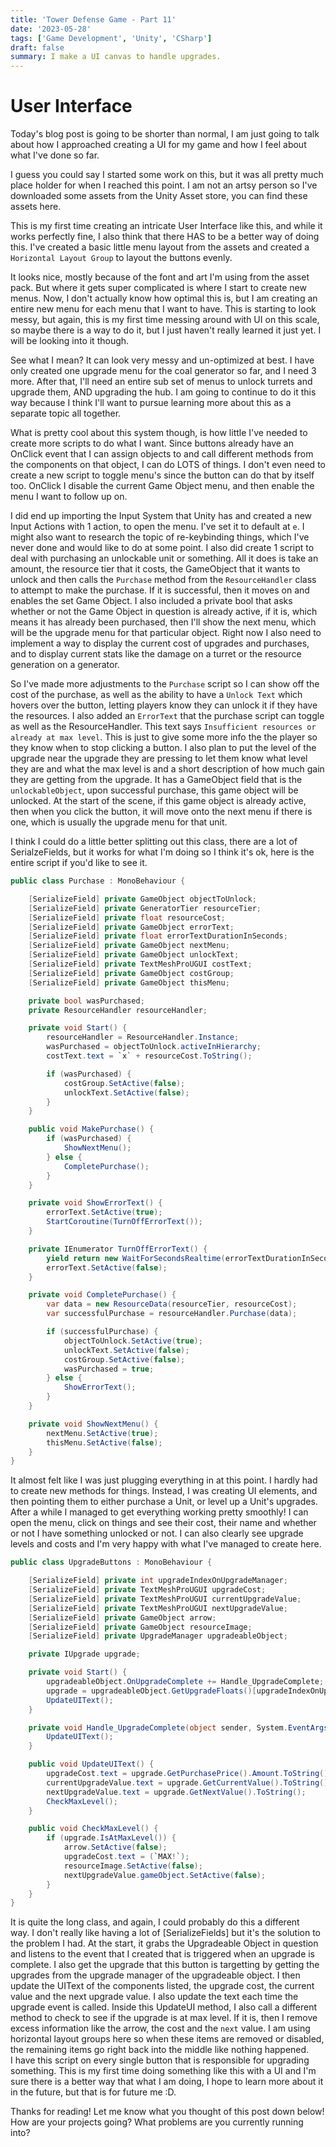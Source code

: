 ```yaml
---
title: 'Tower Defense Game - Part 11'
date: '2023-05-28'
tags: ['Game Development', 'Unity', 'CSharp']
draft: false
summary: I make a UI canvas to handle upgrades.
---
```


# **User Interface**

Today's blog post is going to be shorter than normal, I am just going to talk about how I approached creating a UI for my game and how I feel about what I've done so far.

I guess you could say I started some work on this, but it was all pretty much place holder for when I reached this point. I am not an artsy person so I've downloaded some assets from the Unity Asset store, you can find these assets here.

This is my first time creating an intricate User Interface like this, and while it works perfectly fine, I also think that there HAS to be a better way of doing this. I've created a basic little menu layout from the assets and created a `Horizontal Layout Group` to layout the buttons evenly.

It looks nice, mostly because of the font and art I'm using from the asset pack. But where it gets super complicated is where I start to create new menus. Now, I don't actually know how optimal this is, but I am creating an entire new menu for each menu that I want to have. This is starting to look messy, but again, this is my first time messing around with UI on this scale, so maybe there is a way to do it, but I just haven't really learned it just yet. I will be looking into it though.‍

See what I mean? It can look very messy and un-optimized at best. I have only created one upgrade menu for the coal generator so far, and I need 3 more. After that, I'll need an entire sub set of menus to unlock turrets and upgrade them, AND upgrading the hub. I am going to continue to do it this way because I think I'll want to pursue learning more about this as a separate topic all together.

What is pretty cool about this system though, is how little I've needed to create more scripts to do what I want. Since buttons already have an OnClick event that I can assign objects to and call different methods from the components on that object, I can do LOTS of things. I don't even need to create a new script to toggle menu's since the button can do that by itself too. OnClick I disable the current Game Object menu, and then enable the menu I want to follow up on.

I did end up importing the Input System that Unity has and created a new Input Actions with 1 action, to open the menu. I've set it to default at `e`. I might also want to research the topic of re-keybinding things, which I've never done and would like to do at some point. I also did create 1 script to deal with purchasing an unlockable unit or something. All it does is take an amount, the resource tier that it costs, the GameObject that it wants to unlock and then calls the `Purchase` method from the `ResourceHandler` class to attempt to make the purchase. If it is successful, then it moves on and enables the set Game Object. I also included a private bool that asks whether or not the Game Object in question is already active, if it is, which means it has already been purchased, then I'll show the next menu, which will be the upgrade menu for that particular object. Right now I also need to implement a way to display the current cost of upgrades and purchases, and to display current stats like the damage on a turret or the resource generation on a generator.

So I've made more adjustments to the `Purchase` script so I can show off the cost of the purchase, as well as the ability to have a `Unlock Text` which hovers over the button, letting players know they can unlock it if they have the resources. I also added an `ErrorText` that the purchase script can toggle as well as the ResourceHandler. This text says `Insufficient resources or already at max level`. This is just to give some more info the the player so they know when to stop clicking a button. I also plan to put the level of the upgrade near the upgrade they are pressing to let them know what level they are and what the max level is and a short description of how much gain they are getting from the upgrade. It has a GameObject field that is the `unlockableObject`, upon successful purchase, this game object will be unlocked. At the start of the scene, if this game object is already active, then when you click the button, it will move onto the next menu if there is one, which is usually the upgrade menu for that unit.

I think I could do a little better splitting out this class, there are a lot of SerialzeFields, but it works for what I'm doing so I think it's ok, here is the entire script if you'd like to see it.

```csharp
public class Purchase : MonoBehaviour {

    [SerializeField] private GameObject objectToUnlock;
    [SerializeField] private GeneratorTier resourceTier;
    [SerializeField] private float resourceCost;
    [SerializeField] private GameObject errorText;
    [SerializeField] private float errorTextDurationInSeconds;
    [SerializeField] private GameObject nextMenu;
    [SerializeField] private GameObject unlockText;
    [SerializeField] private TextMeshProUGUI costText;
    [SerializeField] private GameObject costGroup;
    [SerializeField] private GameObject thisMenu;

    private bool wasPurchased;
    private ResourceHandler resourceHandler;

    private void Start() {
        resourceHandler = ResourceHandler.Instance;
        wasPurchased = objectToUnlock.activeInHierarchy;
        costText.text = `x` + resourceCost.ToString();

        if (wasPurchased) {
            costGroup.SetActive(false);
            unlockText.SetActive(false);
        }
    }

    public void MakePurchase() {
        if (wasPurchased) {
            ShowNextMenu();
        } else {
            CompletePurchase();
        }
    }

    private void ShowErrorText() {
        errorText.SetActive(true);
        StartCoroutine(TurnOffErrorText());
    }

    private IEnumerator TurnOffErrorText() {
        yield return new WaitForSecondsRealtime(errorTextDurationInSeconds);
        errorText.SetActive(false);
    }

    private void CompletePurchase() {
        var data = new ResourceData(resourceTier, resourceCost);
        var successfulPurchase = resourceHandler.Purchase(data);

        if (successfulPurchase) {
            objectToUnlock.SetActive(true);
            unlockText.SetActive(false);
            costGroup.SetActive(false);
            wasPurchased = true;
        } else {
            ShowErrorText();
        }
    }

    private void ShowNextMenu() {
        nextMenu.SetActive(true);
        thisMenu.SetActive(false);
    }
}
```

It almost felt like I was just plugging everything in at this point. I hardly had to create new methods for things. Instead, I was creating UI elements, and then pointing them to either purchase a Unit, or level up a Unit's upgrades. After a while I managed to get everything working pretty smoothly! I can open the menu, click on things and see their cost, their name and whether or not I have something unlocked or not. I can also clearly see upgrade levels and costs and I'm very happy with what I've managed to create here.

```csharp
public class UpgradeButtons : MonoBehaviour {

    [SerializeField] private int upgradeIndexOnUpgradeManager;
    [SerializeField] private TextMeshProUGUI upgradeCost;
    [SerializeField] private TextMeshProUGUI currentUpgradeValue;
    [SerializeField] private TextMeshProUGUI nextUpgradeValue;
    [SerializeField] private GameObject arrow;
    [SerializeField] private GameObject resourceImage;
    [SerializeField] private UpgradeManager upgradeableObject;

    private IUpgrade upgrade;

    private void Start() {
        upgradeableObject.OnUpgradeComplete += Handle_UpgradeComplete;
        upgrade = upgradeableObject.GetUpgradeFloats()[upgradeIndexOnUpgradeManager];
        UpdateUIText();
    }

    private void Handle_UpgradeComplete(object sender, System.EventArgs e) {
        UpdateUIText();
    }

    public void UpdateUIText() {
        upgradeCost.text = upgrade.GetPurchasePrice().Amount.ToString();
        currentUpgradeValue.text = upgrade.GetCurrentValue().ToString();
        nextUpgradeValue.text = upgrade.GetNextValue().ToString();
        CheckMaxLevel();
    }

    public void CheckMaxLevel() {
        if (upgrade.IsAtMaxLevel()) {
            arrow.SetActive(false);
            upgradeCost.text = (`MAX!`);
            resourceImage.SetActive(false);
            nextUpgradeValue.gameObject.SetActive(false);
        }
    }
}
```

It is quite the long class, and again, I could probably do this a different way. I don't really like having a lot of [SerializeFields] but it's the solution to the problem I had. At the start, it grabs the Upgradeable Object in question and listens to the event that I created that is triggered when an upgrade is complete. I also get the upgrade that this button is targetting by getting the upgrades from the upgrade manager of the upgradeable object. I then update the UIText of the components listed, the upgrade cost, the current value and the next upgrade value. I also update the text each time the upgrade event is called. Inside this UpdateUI method, I also call a different method to check to see if the upgrade is at max level. If it is, then I remove excess information like the arrow, the cost and the `next` value. I am using horizontal layout groups here so when these items are removed or disabled, the remaining items go right back into the middle like nothing happened. I have this script on every single button that is responsible for upgrading something. This is my first time doing something like this with a UI and I'm sure there is a better way that what I am doing, I hope to learn more about it in the future, but that is for future me :D.

Thanks for reading! Let me know what you thought of this post down below! How are your projects going? What problems are you currently running into?
